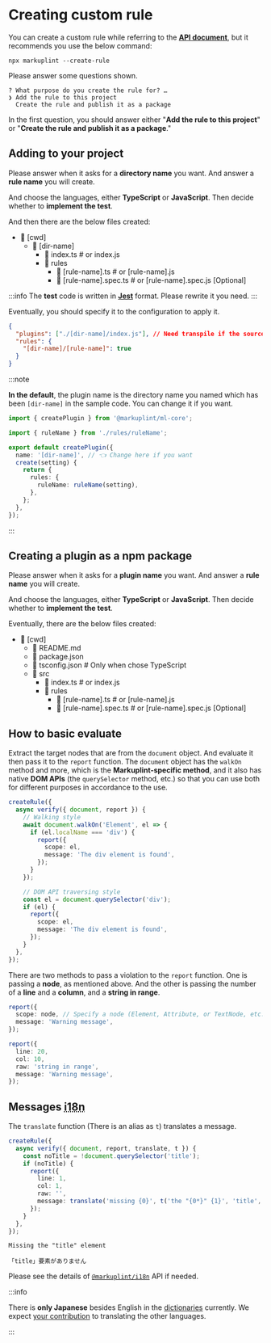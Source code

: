 
# Creating custom rule

You can create a custom rule while referring to the [**API document**](/docs/api/), but it recommends you use the below command:

```shell
npx markuplint --create-rule
```

Please answer some questions shown.

```
? What purpose do you create the rule for? …
❯ Add the rule to this project
  Create the rule and publish it as a package
```

In the first question, you should answer either "**Add the rule to this project**" or "**Create the rule and publish it as a package**."

## Adding to your project

Please answer when it asks for a **directory name** you want. And answer a **rule name** you will create.

And choose the languages, either **TypeScript** or **JavaScript**. Then decide whether to **implement the test**.

And then there are the below files created:

<FileTree>

- 📂 [cwd]
  - 📂 [dir-name]
    - 📄 index.ts # or index.js
    - 📂 rules
      - 📄 [rule-name].ts # or [rule-name].js
      - 📄 [rule-name].spec.ts # or [rule-name].spec.js [Optional]

</FileTree>

:::info
The **test** code is written in [**Jest**](https://jestjs.io/) format. Please rewrite it you need.
:::

Eventually, you should specify it to the configuration to apply it.

```json
{
  "plugins": ["./[dir-name]/index.js"], // Need transpile if the source is TypeScript
  "rules": {
    "[dir-name]/[rule-name]": true
  }
}
```

:::note

**In the default**, the plugin name is the directory name you named which has been `[dir-name]` in the sample code.
You can change it if you want.

```ts title="./[dir-name]/index.ts"
import { createPlugin } from '@markuplint/ml-core';

import { ruleName } from './rules/ruleName';

export default createPlugin({
  name: '[dir-name]', // 👈 Change here if you want
  create(setting) {
    return {
      rules: {
        ruleName: ruleName(setting),
      },
    };
  },
});
```

:::

## Creating a plugin as a npm package

Please answer when it asks for a **plugin name** you want. And answer a **rule name** you will create.

And choose the languages, either **TypeScript** or **JavaScript**. Then decide whether to **implement the test**.

Eventually, there are the below files created:

<FileTree>

- 📂 [cwd]
  - 📄 README.md
  - 📄 package.json
  - 📄 tsconfig.json # Only when chose TypeScript
  - 📂 src
    - 📄 index.ts # or index.js
    - 📂 rules
      - 📄 [rule-name].ts # or [rule-name].js
      - 📄 [rule-name].spec.ts # or [rule-name].spec.js [Optional]

</FileTree>

## How to basic evaluate

Extract the target nodes that are from the `document` object. And evaluate it then pass it to the `report` function. The `document` object has the `walkOn` method and more, which is the **Markuplint-specific method**, and it also has native **DOM APIs** (the `querySelector` method, etc.) so that you can use both for different purposes in accordance to the use.

```ts
createRule({
  async verify({ document, report }) {
    // Walking style
    await document.walkOn('Element', el => {
      if (el.localName === 'div') {
        report({
          scope: el,
          message: 'The div element is found',
        });
      }
    });

    // DOM API traversing style
    const el = document.querySelector('div');
    if (el) {
      report({
        scope: el,
        message: 'The div element is found',
      });
    }
  },
});
```

There are two methods to pass a violation to the `report` function. One is passing a **node**, as mentioned above. And the other is passing the number of a **line** and a **column**, and a **string in range**.

```ts
report({
  scope: node, // Specify a node (Element, Attribute, or TextNode, etc.)
  message: 'Warning message',
});

report({
  line: 20,
  col: 10,
  raw: 'string in range',
  message: 'Warning message',
});
```

## Messages <abbr title="internationalization">i18n</abbr>

The `translate` function (There is an alias as `t`) translates a message.

```ts
createRule({
  async verify({ document, report, translate, t }) {
    const noTitle = !document.querySelector('title');
    if (noTitle) {
      report({
        line: 1,
        col: 1,
        raw: '',
        message: translate('missing {0}', t('the "{0*}" {1}', 'title', 'element')),
      });
    }
  },
});
```

```shell title="Result in English:"
Missing the "title" element
```

```shell title="Result in Japanese:"
「title」要素がありません
```

Please see the details of [`@markuplint/i18n`](https://github.com/markuplint/markuplint/tree/main/packages/@markuplint/i18n#api) API if needed.

:::info

There is **only Japanese** besides English in the [dictionaries](https://github.com/markuplint/markuplint/tree/main/packages/%40markuplint/i18n/locales) currently. We expect [your contribution](/community/contributing) to translating the other languages.

:::
